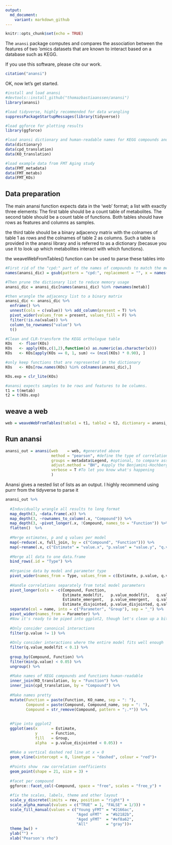 ```yaml
---
output:
  md_document:
    variant: markdown_github
---
```


<!-- README.md is generated from README.Rmd. Please edit that file -->

```r
knitr::opts_chunk$set(echo = TRUE)
```

The `anansi` package computes and compares the association between the features of two 'omics datasets that are known to interact based on a database such as KEGG. 

If you use this software, please cite our work.

```r
citation("anansi")
```

OK, now let's get started.

```r
#install and load anansi
#devtools::install_github("thomazbastiaanssen/anansi")
library(anansi)

#load tidyverse, highly recommended for data wrangling 
suppressPackageStartupMessages(library(tidyverse))

#load ggforce for plotting results
library(ggforce)

#load anansi dictionary and human-readable names for KEGG compounds and orthologues
data(dictionary)
data(cpd_translation)
data(KO_translation)

#load example data from FMT Aging study
data(FMT_metadata)
data(FMT_metabs)
data(FMT_KOs)

```

## Data preparation

The main anansi function expects data in the 'web' format; a list with exactly three elements: 
The first table should be a count table of metabolites.
The second table should be a count table of functions. 
Both tables should have rows as features and columns as samples.

the third table should be a binary adjacency matrix with the colnames of table 1 as rows and the colnames of table 2 as columns. Such a table is provided in the anansi library and is referred to as a dictionary (becasue you use it to look up which metabolites interact with which functions).  

the weaveWebFromTables() function can be used to parse these tables into 


```r
#First rid of the "cpd:" part of the names of compounds to match the metabolite table
names(anansi_dic) = gsub(pattern = "cpd:", replacement = "", x = names(anansi_dic))

#Then prune the dictionary list to reduce memory usage
anansi_dic = anansi_dic[names(anansi_dic) %in% rownames(metab)]

#then wrangle the adjacency list to a binary matrix
anansi_dic <- anansi_dic %>% 
  enframe() %>% 
  unnest(cols = c(value)) %>% add_column(present = T) %>%
  pivot_wider(values_from = present, values_fill = F) %>%
  filter(!is.na(value)) %>% 
  column_to_rownames("value") %>% 
  t()

#Clean and CLR-transform the KEGG orthologue table
KOs   <- floor(KOs)
KOs   <- apply(KOs,c(1,2),function(x) as.numeric(as.character(x)))
KOs   <- KOs[apply(KOs == 0, 1, sum) <= (ncol(KOs) * 0.90), ] 

#only keep functions that are represented in the dictionary
KOs   <- KOs[row.names(KOs) %in% colnames(anansi_dic),]

KOs.exp = clr_lite(KOs)

#anansi expects samples to be rows and features to be columns. 
t1 = t(metab)
t2 = t(KOs.exp)
```

## weave a web

```r
web = weaveWebFromTables(table1 = t1, table2 = t2, dictionary = anansi_dic)
```

## Run anansi

```r
anansi_out = anansi(web    = web, #generated above
                    method = "pearson", #define the type of correlation used
                    groups = metadata$Legend, #optional, to compare associations between groups
                    adjust.method = "BH", #apply the Benjamini-Hochberg procedure for FDR
                    verbose = T #To let you know what's happening
                    )

```

Anansi gives a nested list of lists as an output. I highly recommend using purrr from the tidyverse to parse it

```r
anansi_out %>%
  
  #Induvidually wrangle all results to long format
  map_depth(3, ~data.frame(.x)) %>%
  map_depth(3, ~rownames_to_column(.x, "Compound")) %>%
  map_depth(3, ~pivot_longer(.x, !Compound, names_to = "Function")) %>%
  flatten()  %>%
  
  #Merge estimates, p and q values per model
  map(~reduce(.x, full_join, by = c("Compound", "Function"))) %>%
  map(~rename(.x, c("Estimate" = "value.x", "p.value" = "value.y", "q.value" = "value"))) %>%
  
  #Merge all data to one data.frame
  bind_rows(.id = "Type") %>%
  
  #Organise data by model and parameter type
  pivot_wider(names_from = Type, values_from = c(Estimate, p.value, q.value)) %>%
  
  #Handle correlations separately from total model parameters
  pivot_longer(cols = -c(Compound, Function, 
                         Estimate_modelfit,   p.value_modelfit,   q.value_modelfit, 
                         Estimate_emergent,   p.value_emergent,   q.value_emergent, 
                         Estimate_disjointed, p.value_disjointed, q.value_disjointed)) %>% 
  separate(col = name, into = c("Parameter", "Group"), sep = "_") %>% 
  pivot_wider(names_from = Parameter) %>% 
  #Now it's ready to be piped into ggplot2, though let's clean up a bit more. 
  
  #Only consider canonical interactions
  filter(p.value != 1) %>%
  
  #Only consider interactions where the entire model fits well enough
  filter(q.value_modelfit < 0.1) %>% 
  
  group_by(Compound, Function) %>% 
  filter(min(p.value) < 0.05) %>%
  ungroup() %>%
  
  #Make names of KEGG compounds and functions human-readable
  inner_join(KO_translation, by = "Function") %>%
  inner_join(cpd_translation, by = "Compound") %>%
  
  #Make names pretty
  mutate(Function = paste(Function, KO_name, sep = ": "), 
         Compound = paste(Compound, Compound_name, sep = ": "), 
         Compound = str_remove(Compound, pattern = ";.*")) %>% 
  
  
  #Pipe into ggplot2
  ggplot(aes(x      = Estimate, 
             y      = Function, 
             fill   = Group, 
             alpha  = p.value_disjointed < 0.05)) + 
  
  #Make a vertical dashed red line at x = 0
  geom_vline(xintercept = 0, linetype = "dashed", colour = "red")+
  
  #Points show  raw correlation coefficients
  geom_point(shape = 21, size = 3) + 
  
  #facet per compound
  ggforce::facet_col(~Compound, space = "free", scales = "free_y") + 
  
  #fix the scales, labels, theme and other layout
  scale_y_discrete(limits = rev, position = "right") +
  scale_alpha_manual(values = c("TRUE" = 1, "FALSE" = 1/3)) +
  scale_fill_manual(values = c("Young yFMT" = "#2166ac", 
                               "Aged oFMT"  = "#b2182b", 
                               "Aged yFMT"  = "#ef8a62", 
                               "All"        = "gray"))+
  theme_bw() + 
  ylab("") + 
  xlab("Pearson's rho")
```
